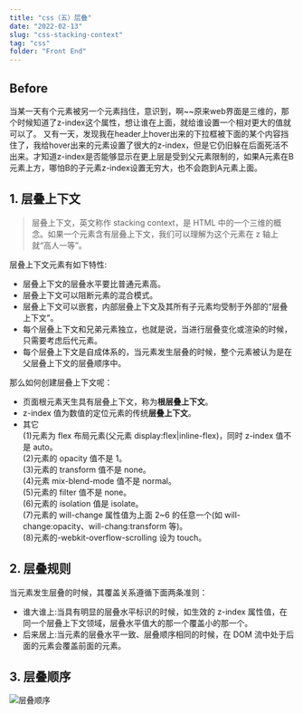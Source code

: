 ```yaml
---
title: "css（五）层叠"
date: "2022-02-13"
slug: "css-stacking-context"
tag: "css"
folder: "Front End"
---
```


## Before

当某一天有个元素被另一个元素挡住，意识到，啊~~原来web界面是三维的，那个时候知道了z-index这个属性，想让谁在上面，就给谁设置一个相对更大的值就可以了。
又有一天，发现我在header上hover出来的下拉框被下面的某个内容挡住了，我给hover出来的元素设置了很大的z-index，但是它仍旧躲在后面死活不出来。才知道z-index是否能够显示在更上层是受到父元素限制的，如果A元素在B元素上方，哪怕B的子元素z-index设置无穷大，也不会跑到A元素上面。

## 1. 层叠上下文
>层叠上下文，英文称作 stacking context，是 HTML 中的一个三维的概念。如果一个元素含有层叠上下文，我们可以理解为这个元素在 z 轴上就“高人一等”。

层叠上下文元素有如下特性:
- 层叠上下文的层叠水平要比普通元素高。
- 层叠上下文可以阻断元素的混合模式。
- 层叠上下文可以嵌套，内部层叠上下文及其所有子元素均受制于外部的“层叠上下文”。
- 每个层叠上下文和兄弟元素独立，也就是说，当进行层叠变化或渲染的时候，只需要考虑后代元素。
- 每个层叠上下文是自成体系的，当元素发生层叠的时候，整个元素被认为是在父层叠上下文的层叠顺序中。

那么如何创建层叠上下文呢：
- 页面根元素天生具有层叠上下文，称为**根层叠上下文**。
- z-index 值为数值的定位元素的传统**层叠上下文**。
- 其它  
  (1)元素为 flex 布局元素(父元素 display:flex|inline-flex)，同时 z-index 值不是 auto。  
  (2)元素的 opacity 值不是 1。  
  (3)元素的 transform 值不是 none。  
  (4)元素 mix-blend-mode 值不是 normal。  
  (5)元素的 filter 值不是 none。  
  (6)元素的 isolation 值是 isolate。  
  (7)元素的 will-change 属性值为上面 2~6 的任意一个(如 will-change:opacity、will-chang:transform 等)。  
  (8)元素的-webkit-overflow-scrolling 设为 touch。  

## 2. 层叠规则
当元素发生层叠的时候，其覆盖关系遵循下面两条准则：
- 谁大谁上:当具有明显的层叠水平标识的时候，如生效的 z-index 属性值，在同一个层叠上下文领域，层叠水平值大的那一个覆盖小的那一个。
- 后来居上:当元素的层叠水平一致、层叠顺序相同的时候，在 DOM 流中处于后面的元素会覆盖前面的元素。

## 3. 层叠顺序
![层叠顺序](blog/css/layers/layers-order.png)